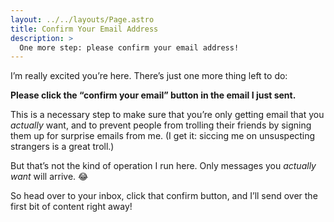 ```yaml
---
layout: ../../layouts/Page.astro
title: Confirm Your Email Address
description: >
  One more step: please confirm your email address!
---
```


I’m really excited you’re here. There’s just one more thing left to do:

**Please click the “confirm your email” button in the email I just sent.**

This is a necessary step to make sure that you’re only getting email that you _actually_ want, and to prevent people from trolling their friends by signing them up for surprise emails from me. (I get it: siccing me on unsuspecting strangers is a great troll.)

But that’s not the kind of operation I run here. Only messages you _actually want_ will arrive. 😂

So head over to your inbox, click that confirm button, and I’ll send over the first bit of content right away!
